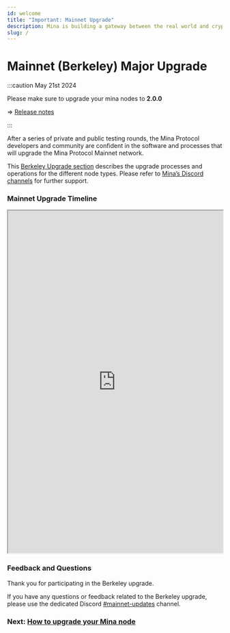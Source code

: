 ```yaml
---
id: welcome
title: "Important: Mainnet Upgrade"
description: Mina is building a gateway between the real world and crypto — and the infrastructure for the secure, democratic future we all deserve.
slug: /
---
```



# Mainnet (Berkeley) Major Upgrade

:::caution May 21st 2024

Please make sure to upgrade your mina nodes to **2.0.0**

=> [Release notes](https://github.com/MinaProtocol/mina/discussions/15662)

:::

After a series of private and public testing rounds, the Mina Protocol developers and community are confident in the software and processes that will upgrade the Mina Protocol Mainnet network.

This [Berkeley Upgrade section](/berkeley-upgrade/requirements) describes the upgrade processes and operations for the different node types. Please refer to [Mina’s Discord channels](https://discord.gg/minaprotocol) for further support.

### Mainnet Upgrade Timeline

<iframe width="100%" height="800" src="https://docs.google.com/spreadsheets/d/e/2PACX-1vRuW6jItC7G_hDW30K89P5duqUVQQ4qmBYWqVCYXeQGncvBRQk-JDyUlE99dpqlNIRzqRYg_xOtuuAt/pubhtml?gid=1745648809&amp;single=true&amp;widget=true&amp;headers=false"></iframe>

### Feedback and Questions​
Thank you for participating in the Berkeley upgrade.

If you have any questions or feedback related to the Berkeley upgrade, please use the dedicated Discord [#mainnet-updates](https://discord.com/channels/484437221055922177/816099272859844638) channel.

### Next: [How to upgrade your Mina node](/berkeley-upgrade/requirements)
